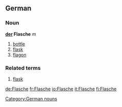 ==German==
===Noun===
'''[[der]] Flasche''' ''m''

# [[bottle]]
# [[flask]]
# [[flagon]]

===Related terms===
# [[flask]]

[[Category:German nouns]]

[[de:Flasche]]
[[fr:Flasche]]
[[io:Flasche]]
[[it:Flasche]]
[[fi:Flasche]]
